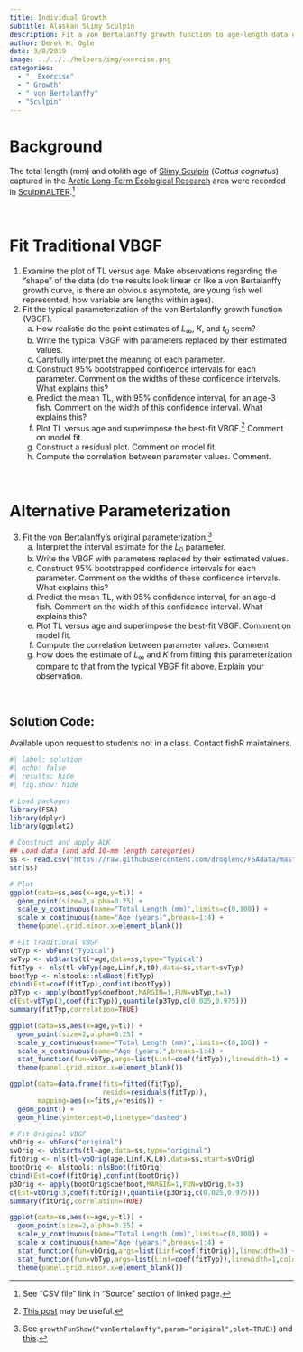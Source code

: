 ```yaml
---
title: Individual Growth
subtitle: Alaskan Slimy Sculpin
description: Fit a von Bertalanffy growth function to age-length data of Slimy Sculpins from Alaska.
author: Derek H. Ogle
date: 3/8/2019
image: ../../../helpers/img/exercise.png
categories:
  - "  Exercise"
  - " Growth"
  - " von Bertalanffy"
  - "Sculpin"
---
```


# Background

The total length (mm) and otolith age of [Slimy Sculpin](https://en.wikipedia.org/wiki/Slimy_sculpin) (*Cottus cognatus*) captured in the [Arctic Long-Term Ecological Research](https://arc-lter.ecosystems.mbl.edu/) area were recorded in [SculpinALTER](https://fishr-core-team.github.io/FSAdata/reference/SculpinALTER).^[See "CSV file" link in "Source" section of linked page.]

&nbsp;

# Fit Traditional VBGF

1. Examine the plot of TL versus age. Make observations regarding the "shape" of the data (do the results look linear or like a von Bertalanffy growth curve, is there an obvious asymptote, are young fish well represented, how variable are lengths within ages).
1. Fit the typical parameterization of the von Bertalanffy growth function (VBGF).
    a. How realistic do the point estimates of $L_{\infty}$, $K$, and $t_{0}$ seem?
    a. Write the typical VBGF with parameters replaced by their estimated values.
    a. Carefully interpret the meaning of each parameter.
    a. Construct 95% bootstrapped confidence intervals for each parameter. Comment on the widths of these confidence intervals. What explains this?
    a. Predict the mean TL, with 95% confidence interval, for an age-3 fish. Comment on the width of this confidence interval. What explains this?
    a. Plot TL versus age and superimpose the best-fit VBGF.^[[This post](../../../blog/posts/2019-12-31_vonB_plots_1/) may be useful.] Comment on model fit.
    a. Construct a residual plot. Comment on model fit.
    a. Compute the correlation between parameter values. Comment.

&nbsp;

# Alternative Parameterization

3. Fit the von Bertalanffy's original parameterization.^[See `growthFunShow("vonBertalanffy",param="original",plot=TRUE)`) and [this](https://derekogle.com/IFAR/supplements/otherVBGFParams.html).]
    a. Interpret the interval estimate for the $L_{0}$ parameter.
    a. Write the VBGF with parameters replaced by their estimated values.
    a. Construct 95% bootstrapped confidence intervals for each parameter. Comment on the widths of these confidence intervals. What explains this?
    a. Predict the mean TL, with 95% confidence interval, for an age-d fish. Comment on the width of this confidence interval. What explains this?
    a. Plot TL versus age and superimpose the best-fit VBGF. Comment on model fit.
    a. Compute the correlation between parameter values. Comment
    a. How does the estimate of $L_{\infty}$ and $K$ from fitting this parameterization compare to that from the typical VBGF fit above. Explain your observation.

&nbsp;

:::{.callout-important appearance="simple"}
## Solution Code:
Available upon request to students not in a class. Contact fishR maintainers.
:::

```r
#| label: solution 
#| echo: false
#| results: hide
#| fig.show: hide

# Load packages
library(FSA)
library(dplyr)
library(ggplot2)

# Construct and apply ALK
## Load data (and add 10-mm length categories)
ss <- read.csv("https://raw.githubusercontent.com/droglenc/FSAdata/master/data-raw/SculpinALTER.csv")
str(ss)

# Plot
ggplot(data=ss,aes(x=age,y=tl)) +
  geom_point(size=2,alpha=0.25) +
  scale_y_continuous(name="Total Length (mm)",limits=c(0,100)) +
  scale_x_continuous(name="Age (years)",breaks=1:4) +
  theme(panel.grid.minor.x=element_blank())

# Fit Traditional VBGF
vbTyp <- vbFuns("Typical")
svTyp <- vbStarts(tl~age,data=ss,type="Typical")
fitTyp <- nls(tl~vbTyp(age,Linf,K,t0),data=ss,start=svTyp)
bootTyp <- nlstools::nlsBoot(fitTyp)
cbind(Est=coef(fitTyp),confint(bootTyp))
p3Typ <- apply(bootTyp$coefboot,MARGIN=1,FUN=vbTyp,t=3)
c(Est=vbTyp(3,coef(fitTyp)),quantile(p3Typ,c(0.025,0.975)))
summary(fitTyp,correlation=TRUE)

ggplot(data=ss,aes(x=age,y=tl)) +
  geom_point(size=2,alpha=0.25) +
  scale_y_continuous(name="Total Length (mm)",limits=c(0,100)) +
  scale_x_continuous(name="Age (years)",breaks=1:4) +
  stat_function(fun=vbTyp,args=list(Linf=coef(fitTyp)),linewidth=1) +
  theme(panel.grid.minor.x=element_blank())

ggplot(data=data.frame(fits=fitted(fitTyp),
                       resids=residuals(fitTyp)),
       mapping=aes(x=fits,y=resids)) +
  geom_point() +
  geom_hline(yintercept=0,linetype="dashed")

# Fit Original VBGF
vbOrig <- vbFuns("original")
svOrig <- vbStarts(tl~age,data=ss,type="original")
fitOrig <- nls(tl~vbOrig(age,Linf,K,L0),data=ss,start=svOrig)
bootOrig <- nlstools::nlsBoot(fitOrig)
cbind(Est=coef(fitOrig),confint(bootOrig))
p3Orig <- apply(bootOrig$coefboot,MARGIN=1,FUN=vbOrig,t=3)
c(Est=vbOrig(3,coef(fitOrig)),quantile(p3Orig,c(0.025,0.975)))
summary(fitOrig,correlation=TRUE)

ggplot(data=ss,aes(x=age,y=tl)) +
  geom_point(size=2,alpha=0.25) +
  scale_y_continuous(name="Total Length (mm)",limits=c(0,100)) +
  scale_x_continuous(name="Age (years)",breaks=1:4) +
  stat_function(fun=vbOrig,args=list(Linf=coef(fitOrig)),linewidth=3) +
  stat_function(fun=vbTyp,args=list(Linf=coef(fitTyp)),linewidth=1,color="blue") +
  theme(panel.grid.minor.x=element_blank())

```
